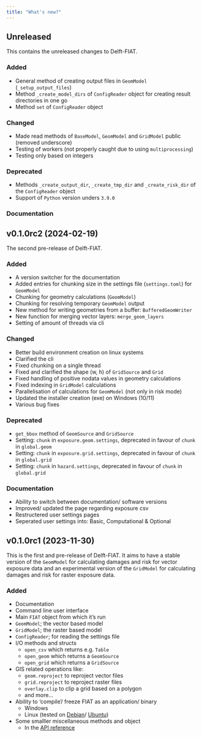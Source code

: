 ```yaml
---
title: "What's new?"
---
```


## Unreleased
This contains the unreleased changes to Delft-FIAT.

### Added
- General method of creating output files in `GeomModel` (`_setup_output_files`)
- Method `_create_model_dirs` of `ConfigReader` object for creating result directories in one go
- Method `set` of `ConfigReader` object

### Changed
- Made read methods of `BaseModel`, `GeomModel` and `GridModel` public (removed underscore)
- Testing of workers (not properly caught due to using `multiprocessing`)
- Testing only based on integers

### Deprecated
- Methods `_create_output_dir`, `_create_tmp_dir` and `_create_risk_dir` of the `ConfigReader` object
- Support of `Python` version unders `3.9.0`

### Documentation

## v0.1.0rc2 (2024-02-19)
The second pre-release of Delft-FIAT.

### Added
- A version switcher for the documentation
- Added entries for chunking size in the settings file (`settings.toml`) for `GeomModel`
- Chunking for geometry calculations (`GeomModel`)
- Chunking for resolving temporary `GeomModel` output
- New method for writing geometries from a buffer: `BufferedGeomWriter`
- New function for merging vector layers: `merge_geom_layers`
- Setting of amount of threads via cli

### Changed
- Better build environment creation on linux systems
- Clarified the cli
- Fixed chunking on a single thread
- Fixed and clarified the shape (w, h) of `GridSource` and `Grid`
- Fixed handling of positive nodata values in geometry calculations
- Fixed indexing in `GridModel` calculations
- Parallelisation of calculations for `GeomModel` (not only in risk mode)
- Updated the installer creation (exe) on Windows (10/11)
- Various bug fixes

### Deprecated
- `get_bbox` method of `GeomSource` and `GridSource`
- Setting: `chunk` in `exposure.geom.settings`, deprecated in favour of `chunk` in `global.geom`
- Setting: `chunk` in `exposure.grid.settings`, deprecated in favour of `chunk` in `global.grid`
- Setting: `chunk` in `hazard.settings`, deprecated in favour of `chunk` in `global.grid`

### Documentation
- Ability to switch between documentation/ software versions
- Improved/ updated the page regarding exposure csv
- Restructered user settings pages
- Seperated user settings into: Basic, Computational & Optional

## v0.1.0rc1 (2023-11-30)
This is the first and pre-release of Delft-FIAT. It aims to have a stable version of the `GeomModel` for calculating damages and risk for vector exposure data and an experimental version of the `GridModel` for calculating damages and risk for raster exposure data.

### Added
- Documentation
- Command line user interface
- Main `FIAT` object from which it's run
- `GeomModel`; the vector based model
- `GridModel`; the raster based model
- `ConfigReader`; for reading the settings file
- I/O methods and structs
    - `open_csv` which returns e.g. `Table`
    - `open_geom` which returns a `GeomSource`
    - `open_grid` which returns a `GridSource`
- GIS related operations like:
    - `geom.reproject` to reproject vector files
    - `grid.reproject` to reproject raster files
    - `overlay.clip` to clip a grid based on a polygon
    - and more...
- Ability to 'compile'/ freeze FIAT as an application/ binary
    - Windows
    - Linux (tested on [Debian](https://www.debian.org/)/ [Ubuntu](https://ubuntu.com/))
- Some smalller miscellaneous methods and object
    - In the [API reference](api/index.qmd)
